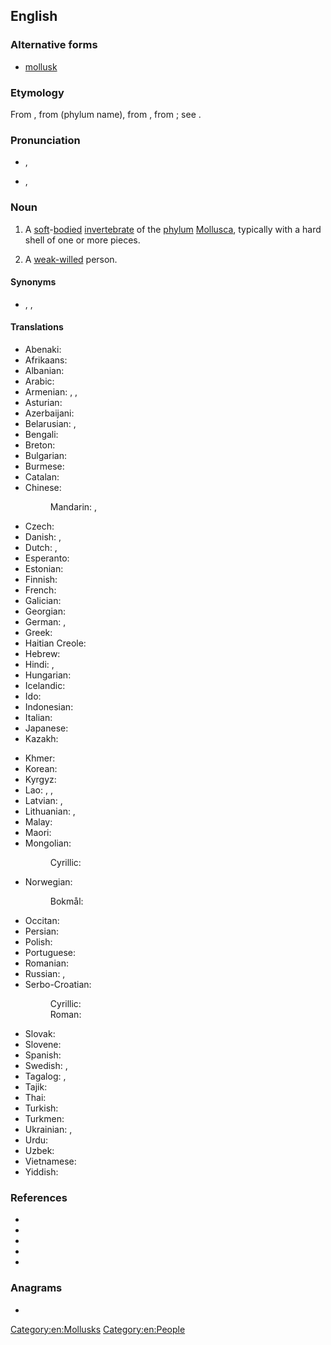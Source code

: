{{also|mol·lusc}}
==English==
{{wikipedia}}

===Alternative forms===
* {{qualifier|US}} [[mollusk]]

===Etymology===
From {{der|en|fr|mollusque}}, from {{der|en|NL.|Mollusca}} (phylum name), from {{der|en|la|molluscus||thin-shelled}}, from {{m|la|mollis||soft}}; see {{der|en|ine-pro|*mel-}}.

===Pronunciation===
* {{a|RP}} {{enPR|mŏl'əsk}}, {{IPA|en|/ˈmɒləsk/}}
* {{a|GA}} {{enPR|mäl'əsk}}, {{IPA|en|/ˈmɑləsk/}}

===Noun===
{{en-noun}}

# A [[soft]]-[[body|bodied]] [[invertebrate]] of the [[phylum]] [[Mollusca]], typically with a hard shell of one or more pieces.
# {{lb|en|figuratively}} A [[weak-willed]] person.

====Synonyms====
* {{sense|a weak-willed person}} {{l|en|little girl}}, {{l|en|nose of wax}}, {{l|en|pushover}}

====Translations====
{{trans-top-also|soft-bodied invertebrate of phylum Mollusca|clam|oyster|mussel}}
* Abenaki: {{t|abe|als}}
* Afrikaans: {{t|af|weekdier}}
* Albanian: {{t+|sq|butak|m}}
* Arabic: {{t|ar|رِخْوِيّ|m}}
* Armenian: {{t+|hy|կակղամորթ}}, {{t+|hy|մոլյուսկ}}, {{t+|hy|փափկամորթ}}
* Asturian: {{t|ast|moluscu|m}}
* Azerbaijani: {{t|az|molyusk}}
* Belarusian: {{t|be|малю́ск|m}}, {{t|be|мяккаце́лы|m}}
* Bengali: {{t|bn|খোলকী}}
* Breton: {{t+|br|blotvil}}
* Bulgarian: {{t+|bg|мекоте́ло|n}}
* Burmese: {{t+|my|ခရု}}
* Catalan: {{t+|ca|mol·lusc|m}}
* Chinese:
*: Mandarin: {{t+|cmn|軟體動物}}, {{t+|cmn|软体动物|tr=ruǎntǐ dòngwù}}
* Czech: {{t+|cs|měkkýš|m}}
* Danish: {{t+|da|bløddyr|n}}, {{t|da|mollusk|c}}
* Dutch: {{t+|nl|weekdier|n}}, {{t+|nl|mollusk}}
* Esperanto: {{t|eo|molusko}}
* Estonian: {{t+|et|mollusk}}
* Finnish: {{t+|fi|nilviäinen}}
* French: {{t+|fr|mollusque}}
* Galician: {{t+|gl|molusco|m}}
* Georgian: {{t|ka|მოლუსკი}}
* German: {{t+|de|Weichtier|n}}, {{t+|de|Molluske|f}}
* Greek: {{t+|el|μαλάκιο|n}}
* Haitian Creole: {{t|ht|molisc}}
* Hebrew: {{t+|he|רַכִּיכָה|f|tr=rakikhá}}
* Hindi: {{t+|hi|सीप|m}}, {{t|hi|मोलस्क}}
* Hungarian: {{t+|hu|puhatestű}}
* Icelandic: {{t+|is|lindýr|n}}
* Ido: {{t+|io|molusko}}
* Indonesian: {{t+|id|moluska}}
* Italian: {{t+|it|mollusco|m}}
* Japanese: {{t+|ja|軟体動物|tr=なんたいどうぶつ, nantai dōbutsu}}
* Kazakh: {{t|kk|жұмсақденелі}}
{{trans-mid}}
* Khmer: {{t+|km|ខ្យង}}
* Korean: {{t+|ko|연체동물(軟體動物)}}
* Kyrgyz: {{t|ky|моллюск}}
* Lao: {{t|lo|ຫອຽ}}, {{t|lo|ຫອຍ}}, {{t|lo|ສັງຂາ}}
* Latvian: {{t|lv|molusks|m}}, {{t|lv|gliemis|m}}
* Lithuanian: {{t+|lt|moliuskas|m}}, {{t|lt|minkštakūnis|m}}
* Malay: {{t|ms|moluska}}
* Maori: {{t|mi|kaiwhao}}
* Mongolian:
*: Cyrillic: {{t|mn|нальахн хорхой}}
* Norwegian:
*: Bokmål: {{t|nb|bløtdyr|n}}
* Occitan: {{t|oc|molusc|m}}
* Persian: {{t-needed|fa}}
* Polish: {{t+|pl|mięczak|m}}
* Portuguese: {{t+|pt|molusco|m}}
* Romanian: {{t+|ro|moluscă|f}}
* Russian: {{t+|ru|моллю́ск|m}}, {{t+|ru|мягкоте́лый|m}}
* Serbo-Croatian:
*: Cyrillic: {{t|sh|меку́шац|m}}
*: Roman: {{t+|sh|mekúšac|m}}
* Slovak: {{t+|sk|mäkkýš|m}}
* Slovene: {{t+|sl|mehkužec|m}}
* Spanish: {{t+|es|molusco|m}}
* Swedish: {{t+|sv|blötdjur|n}}, {{t+|sv|mollusk|c}}
* Tagalog: {{t|tl|molusk}}, {{t|tl|kumabibi}}
* Tajik: {{t|tg|моллюск}}
* Thai: {{t+|th|หอย}}
* Turkish: {{t+|tr|yumuşakça}}
* Turkmen: {{t|tk|mollýusk}}
* Ukrainian: {{t|uk|молю́ск|m}}, {{t|uk|м'якоті́лий|m}}
* Urdu: {{t|ur|مولسک|tr=molask}}
* Uzbek: {{t|uz|mollyusk}}
* Vietnamese: {{t|vi|động vật thân mềm}}
* Yiddish: {{t|yi|מאָללוסק}}
{{trans-bottom}}

===References===
* {{pedialite|Mollusca}}
* {{R:American Heritage 2000|mollusc}}
* {{R:Dictionary.com|mollusc}}
* {{R:CancerWEB|mollusc}}
* {{R:WordNet 2003|mollusc}}

===Anagrams===
* {{anagrams|en|a=cllmosu|Collums|Culloms}}

[[Category:en:Mollusks]]
[[Category:en:People]]